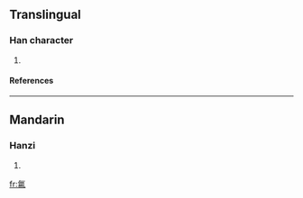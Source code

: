 ==Translingual==
===Han character===
{{Han char|rn=84|rad=气|as=09|sn=13|four=|canj=人弓日一竹 (ONAMH)}}
# {{defn|Han|sort=气09}}
====References====
{{Han ref|kx=0600.021|dkj=17074|hdz=32013.080|uh=6C31|ud=27697}}

----
==Mandarin==
===Hanzi===
{{cmn-hanzi|pin=[[niào]] (niao4), [[qiú]] (qiu2), [[yǎng]] (yang3)|wg=niao<sup>4</sup>, ch'iu<sup>2</sup>, yang<sup>3</sup>}}
# {{defn|Mandarin}}

[[fr:氱]]